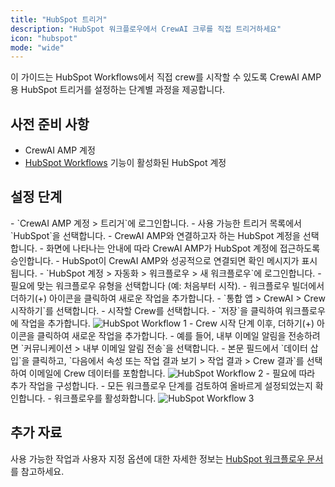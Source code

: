 ```yaml
---
title: "HubSpot 트리거"
description: "HubSpot 워크플로우에서 CrewAI 크루를 직접 트리거하세요"
icon: "hubspot"
mode: "wide"
---
```


이 가이드는 HubSpot Workflows에서 직접 crew를 시작할 수 있도록 CrewAI AMP용 HubSpot 트리거를 설정하는 단계별 과정을 제공합니다.

## 사전 준비 사항

- CrewAI AMP 계정
- [HubSpot Workflows](https://knowledge.hubspot.com/workflows/create-workflows) 기능이 활성화된 HubSpot 계정

## 설정 단계

<Steps>
    <Step title="HubSpot 계정을 CrewAI AMP와 연결하기">
        - `CrewAI AMP 계정 > 트리거`에 로그인합니다.
        - 사용 가능한 트리거 목록에서 `HubSpot`을 선택합니다.
        - CrewAI AMP와 연결하고자 하는 HubSpot 계정을 선택합니다.
        - 화면에 나타나는 안내에 따라 CrewAI AMP가 HubSpot 계정에 접근하도록 승인합니다.
        - HubSpot이 CrewAI AMP와 성공적으로 연결되면 확인 메시지가 표시됩니다.
    </Step>
    <Step title="HubSpot 워크플로우 생성하기">
        - `HubSpot 계정 > 자동화 > 워크플로우 > 새 워크플로우`에 로그인합니다.
        - 필요에 맞는 워크플로우 유형을 선택합니다 (예: 처음부터 시작).
        - 워크플로우 빌더에서 더하기(+) 아이콘을 클릭하여 새로운 작업을 추가합니다.
        - `통합 앱 > CrewAI > Crew 시작하기`를 선택합니다.
        - 시작할 Crew를 선택합니다.
        - `저장`을 클릭하여 워크플로우에 작업을 추가합니다.
        <Frame>
            <img src="/images/enterprise/hubspot-workflow-1.png" alt="HubSpot Workflow 1" />
        </Frame>
    </Step>
    <Step title="Crew 결과를 다른 작업과 함께 사용하기">
        - Crew 시작 단계 이후, 더하기(+) 아이콘을 클릭하여 새로운 작업을 추가합니다.
        - 예를 들어, 내부 이메일 알림을 전송하려면 `커뮤니케이션 > 내부 이메일 알림 전송`을 선택합니다.
        - 본문 필드에서 `데이터 삽입`을 클릭하고, `다음에서 속성 또는 작업 결과 보기 > 작업 결과 > Crew 결과`를 선택하여 이메일에 Crew 데이터를 포함합니다.
            <Frame>
                <img src="/images/enterprise/hubspot-workflow-2.png" alt="HubSpot Workflow 2" />
            </Frame>
        - 필요에 따라 추가 작업을 구성합니다.
        - 모든 워크플로우 단계를 검토하여 올바르게 설정되었는지 확인합니다.
        - 워크플로우를 활성화합니다.
            <Frame>
                <img src="/images/enterprise/hubspot-workflow-3.png" alt="HubSpot Workflow 3" />
            </Frame>
    </Step>
</Steps>

## 추가 자료

사용 가능한 작업과 사용자 지정 옵션에 대한 자세한 정보는 [HubSpot 워크플로우 문서](https://knowledge.hubspot.com/workflows/create-workflows)를 참고하세요.
